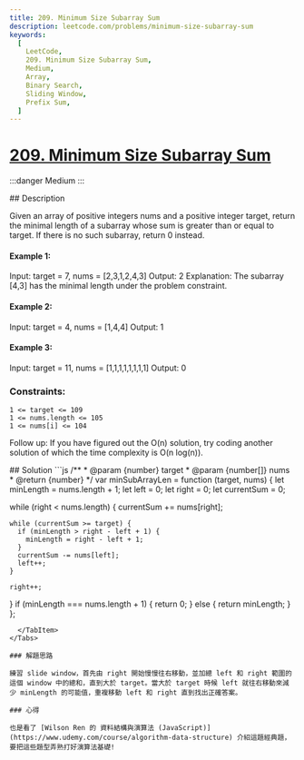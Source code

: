 ```yaml
---
title: 209. Minimum Size Subarray Sum
description: leetcode.com/problems/minimum-size-subarray-sum
keywords:
  [
    LeetCode,
    209. Minimum Size Subarray Sum,
    Medium,
    Array,
    Binary Search,
    Sliding Window,
    Prefix Sum,
  ]
---
```


# [209. Minimum Size Subarray Sum](https://leetcode.com/problems/minimum-size-subarray-sum/)

:::danger Medium
:::


<Tabs>
  <TabItem value="description" label="題目描述" default>
    ## Description

Given an array of positive integers nums and a positive integer target, return the minimal length of a subarray whose sum is greater than or equal to target. If there is no such subarray, return 0 instead.

#### Example 1:

Input: target = 7, nums = [2,3,1,2,4,3]
Output: 2
Explanation: The subarray [4,3] has the minimal length under the problem constraint.

#### Example 2:

Input: target = 4, nums = [1,4,4]
Output: 1

#### Example 3:

Input: target = 11, nums = [1,1,1,1,1,1,1,1]
Output: 0

### Constraints:

```
1 <= target <= 109
1 <= nums.length <= 105
1 <= nums[i] <= 104
```

Follow up: If you have figured out the O(n) solution, try coding another solution of which the time complexity is O(n log(n)).

  </TabItem>
  <TabItem value="solution" label="解答">
   ## Solution
```js
/**
 * @param {number} target
 * @param {number[]} nums
 * @return {number}
 */
var minSubArrayLen = function (target, nums) {
  let minLength = nums.length + 1;
  let left = 0;
  let right = 0;
  let currentSum = 0;

while (right < nums.length) {
currentSum += nums[right];

    while (currentSum >= target) {
      if (minLength > right - left + 1) {
        minLength = right - left + 1;
      }
      currentSum -= nums[left];
      left++;
    }

    right++;

}
if (minLength === nums.length + 1) {
return 0;
} else {
return minLength;
}
};
```
  </TabItem>
</Tabs>

### 解題思路

練習 slide window，首先由 right 開始慢慢往右移動，並加總 left 和 right 範圍的這個 window 中的總和，直到大於 target。當大於 target 時候 left 就往右移動來減少 minLength 的可能值，重複移動 left 和 right 直到找出正確答案。

### 心得

也是看了 [Wilson Ren 的 資料結構與演算法 (JavaScript)](https://www.udemy.com/course/algorithm-data-structure) 介紹這題經典題，要把這些題型弄熟打好演算法基礎!
